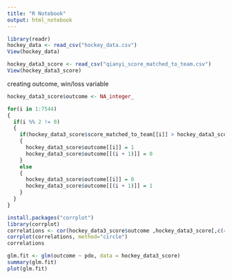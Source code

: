 ```yaml
---
title: "R Notebook"
output: html_notebook
---
```


```r
library(readr)
hockey_data <- read_csv("hockey_data.csv")
View(hockey_data)

hockey_data3_score <- read_csv("qianyi_score_matched_to_team.csv")
View(hockey_data3_score)
```

creating outcome, win/loss variable
```r
hockey_data3_score$outcome <- NA_integer_

for(i in 1:7544)
{
  if(i %% 2 != 0)
  {
    if(hockey_data3_score$score_matched_to_team[[i]] > hockey_data3_score$score_matched_to_team[[i + 1]])
    {
      hockey_data3_score$outcome[[i]] = 1
      hockey_data3_score$outcome[[(i + 1)]] = 0
    }
    else
    {
      hockey_data3_score$outcome[[i]] = 0
      hockey_data3_score$outcome[[(i + 1)]] = 1
    }
  }
}
```


```r
install.packages("corrplot")
library(corrplot)
correlations <- cor(hockey_data3_score$outcome ,hockey_data3_score[,c(47,48,50:79)])
corrplot(correlations, method="circle")
correlations
```

```r
glm.fit <- glm(outcome ~ pdo, data = hockey_data3_score)
summary(glm.fit)
plot(glm.fit)
```

